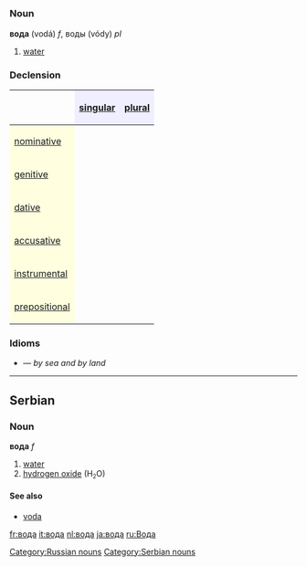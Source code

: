 =={{ru}}==
[[Category:Russian nouns]]
===Noun===
'''вода''' (vodá) ''f'', воды (vódy) ''pl''

#[[water]]

===Declension===
{| border="1" cellpadding="4" cellspacing="0"
!
! style="background-color: #EFEFFF" align="center"|[[singular]]
! style="background-color: #EFEFFF" align="center"|[[plural]]
|-
! style="background-color: #FFFFE0" align="left"|[[nominative case|nominative]]
| align="center"|{{Unicode|вода́}}
| align="center"|{{Unicode|во́ды}}
|-
! style="background-color: #FFFFE0" align="left"|[[genitive case|genitive]]
| align="center"|{{Unicode|воды́}}
| align="center"|{{Unicode|вод}}
|-
! style="background-color: #FFFFE0" align="left"|[[dative case|dative]]
| align="center"|{{Unicode|воде́}}
| align="center"|{{Unicode|во́дам}}
|-
! style="background-color: #FFFFE0" align="left"|[[accusative case|accusative]]
| align="center"|{{Unicode|во́ду}}
| align="center"|{{Unicode|во́ды}}
|-
! style="background-color: #FFFFE0" align="left"|[[instrumental case|instrumental]]
| align="center"|{{Unicode|водо́й, -о́ю}}
| align="center"|{{Unicode|во́дами}}
|-
! style="background-color: #FFFFE0" align="left"|[[prepositional case|prepositional]]
| align="center"|{{Unicode|о воде́}}
| align="center"|{{Unicode|о во́дах}}
|}


===Idioms===
*{{Unicode|на воде́ и на су́ше}} — ''by sea and by land''


----

==Serbian==
===Noun===
'''вода''' ''f''
#[[water]]
#[[hydrogen oxide]] (H<small><sub>2</sub></small>O)
====See also====
*[[voda]]
[[Category:Serbian nouns]]

[[fr:вода]]
[[it:вода]]
[[nl:вода]]
[[ja:вода]]
[[ru:Вода]]